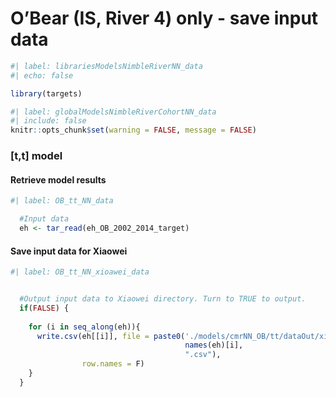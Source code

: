 # O'Bear (IS, River 4) only - save input data

```r
#| label: librariesModelsNimbleRiverNN_data
#| echo: false

library(targets)
```

```r
#| label: globalModelsNimbleRiverCohortNN_data
#| include: false
knitr::opts_chunk$set(warning = FALSE, message = FALSE)
```

### \[t,t\] model

#### Retrieve model results

```r
#| label: OB_tt_NN_data

  #Input data
  eh <- tar_read(eh_OB_2002_2014_target)
```

#### Save input data for Xiaowei

```r
#| label: OB_tt_NN_xioawei_data


  #Output input data to Xiaowei directory. Turn to TRUE to output.
  if(FALSE) {
  
    for (i in seq_along(eh)){
      write.csv(eh[[i]], file = paste0('./models/cmrNN_OB/tt/dataOut/xiaowei/', 
                                       names(eh)[i], 
                                       ".csv"), 
                row.names = F)
    }
  }

```
